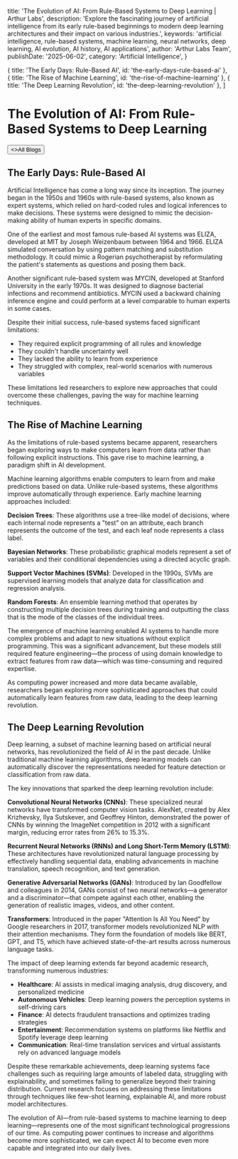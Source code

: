 
  title: 'The Evolution of AI: From Rule-Based Systems to Deep Learning | Arthur Labs',
  description: 'Explore the fascinating journey of artificial intelligence from its early rule-based beginnings to modern deep learning architectures and their impact on various industries.',
  keywords: 'artificial intelligence, rule-based systems, machine learning, neural networks, deep learning, AI evolution, AI history, AI applications',
  author: 'Arthur Labs Team',
  publishDate: '2025-06-02',
  category: 'Artificial Intelligence',
}

  { title: 'The Early Days: Rule-Based AI', id: 'the-early-days-rule-based-ai' },
  { title: 'The Rise of Machine Learning', id: 'the-rise-of-machine-learning' },
  { title: 'The Deep Learning Revolution', id: 'the-deep-learning-revolution' },
]

<HeroPattern />

# The Evolution of AI: From Rule-Based Systems to Deep Learning

<div className="not-prose mt-6 mb-16 flex gap-3">
  <Button href="/blogs" arrow="left">
    <>All Blogs</>
  </Button>
</div>

<h2 id="the-early-days-rule-based-ai">The Early Days: Rule-Based AI</h2>

Artificial Intelligence has come a long way since its inception. The journey began in the 1950s and 1960s with rule-based systems, also known as expert systems, which relied on hard-coded rules and logical inferences to make decisions. These systems were designed to mimic the decision-making ability of human experts in specific domains.

One of the earliest and most famous rule-based AI systems was ELIZA, developed at MIT by Joseph Weizenbaum between 1964 and 1966. ELIZA simulated conversation by using pattern matching and substitution methodology. It could mimic a Rogerian psychotherapist by reformulating the patient's statements as questions and posing them back.

Another significant rule-based system was MYCIN, developed at Stanford University in the early 1970s. It was designed to diagnose bacterial infections and recommend antibiotics. MYCIN used a backward chaining inference engine and could perform at a level comparable to human experts in some cases.

Despite their initial success, rule-based systems faced significant limitations:

- They required explicit programming of all rules and knowledge
- They couldn't handle uncertainty well
- They lacked the ability to learn from experience
- They struggled with complex, real-world scenarios with numerous variables

These limitations led researchers to explore new approaches that could overcome these challenges, paving the way for machine learning techniques.

<h2 id="the-rise-of-machine-learning">The Rise of Machine Learning</h2>

As the limitations of rule-based systems became apparent, researchers began exploring ways to make computers learn from data rather than following explicit instructions. This gave rise to machine learning, a paradigm shift in AI development.

Machine learning algorithms enable computers to learn from and make predictions based on data. Unlike rule-based systems, these algorithms improve automatically through experience. Early machine learning approaches included:

**Decision Trees**: These algorithms use a tree-like model of decisions, where each internal node represents a "test" on an attribute, each branch represents the outcome of the test, and each leaf node represents a class label.

**Bayesian Networks**: These probabilistic graphical models represent a set of variables and their conditional dependencies using a directed acyclic graph.

**Support Vector Machines (SVMs)**: Developed in the 1990s, SVMs are supervised learning models that analyze data for classification and regression analysis.

**Random Forests**: An ensemble learning method that operates by constructing multiple decision trees during training and outputting the class that is the mode of the classes of the individual trees.

The emergence of machine learning enabled AI systems to handle more complex problems and adapt to new situations without explicit programming. This was a significant advancement, but these models still required feature engineering—the process of using domain knowledge to extract features from raw data—which was time-consuming and required expertise.

As computing power increased and more data became available, researchers began exploring more sophisticated approaches that could automatically learn features from raw data, leading to the deep learning revolution.

<h2 id="the-deep-learning-revolution">The Deep Learning Revolution</h2>

Deep learning, a subset of machine learning based on artificial neural networks, has revolutionized the field of AI in the past decade. Unlike traditional machine learning algorithms, deep learning models can automatically discover the representations needed for feature detection or classification from raw data.

The key innovations that sparked the deep learning revolution include:

**Convolutional Neural Networks (CNNs)**: These specialized neural networks have transformed computer vision tasks. AlexNet, created by Alex Krizhevsky, Ilya Sutskever, and Geoffrey Hinton, demonstrated the power of CNNs by winning the ImageNet competition in 2012 with a significant margin, reducing error rates from 26% to 15.3%.

**Recurrent Neural Networks (RNNs) and Long Short-Term Memory (LSTM)**: These architectures have revolutionized natural language processing by effectively handling sequential data, enabling advancements in machine translation, speech recognition, and text generation.

**Generative Adversarial Networks (GANs)**: Introduced by Ian Goodfellow and colleagues in 2014, GANs consist of two neural networks—a generator and a discriminator—that compete against each other, enabling the generation of realistic images, videos, and other content.

**Transformers**: Introduced in the paper "Attention Is All You Need" by Google researchers in 2017, transformer models revolutionized NLP with their attention mechanisms. They form the foundation of models like BERT, GPT, and T5, which have achieved state-of-the-art results across numerous language tasks.

The impact of deep learning extends far beyond academic research, transforming numerous industries:

- **Healthcare**: AI assists in medical imaging analysis, drug discovery, and personalized medicine
- **Autonomous Vehicles**: Deep learning powers the perception systems in self-driving cars
- **Finance**: AI detects fraudulent transactions and optimizes trading strategies
- **Entertainment**: Recommendation systems on platforms like Netflix and Spotify leverage deep learning
- **Communication**: Real-time translation services and virtual assistants rely on advanced language models

Despite these remarkable achievements, deep learning systems face challenges such as requiring large amounts of labeled data, struggling with explainability, and sometimes failing to generalize beyond their training distribution. Current research focuses on addressing these limitations through techniques like few-shot learning, explainable AI, and more robust model architectures.

The evolution of AI—from rule-based systems to machine learning to deep learning—represents one of the most significant technological progressions of our time. As computing power continues to increase and algorithms become more sophisticated, we can expect AI to become even more capable and integrated into our daily lives.

<div className="mt-16">
  <Socials />
</div>
